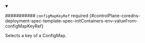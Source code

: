 


<details className="config-field" data-expandable="true" open>
<summary>

########### `configMapKeyRef` <span className="config-field-required" data-required="false">required</span> <span className="config-field-type"></span> <span className="config-field-default"></span> <span className="config-field-enum"></span> {#controlPlane-coredns-deployment-spec-template-spec-initContainers-env-valueFrom-configMapKeyRef}

Selects a key of a ConfigMap.

</summary>

<PartialConfigmapkeyrefreference />


</details>
